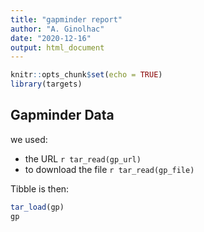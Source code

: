 ```yaml
---
title: "gapminder report"
author: "A. Ginolhac"
date: "2020-12-16"
output: html_document
---
```


```r
knitr::opts_chunk$set(echo = TRUE)
library(targets)
```

## Gapminder Data


we used:

- the URL `r tar_read(gp_url)`
- to download the file `r tar_read(gp_file)`

Tibble is then:

```r
tar_load(gp)
gp
```

